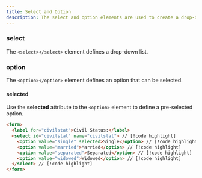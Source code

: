 ```yaml
---
title: Select and Option
description: The select and option elements are used to create a drop-down list.
---
```


### select

The `<select></select>` element defines a drop-down list.

### option

The `<option></option>` element defines an option that can be selected.

#### selected

Use the **selected** attribute to the `<option>` element to define a pre-selected option.

```html
<form>
  <label for="civilstat">Civil Status:</label>
  <select id="civilstat" name="civilstat"> // [!code highlight]
    <option value="single" selected>Single</option> // [!code highlight]
    <option value="married">Married</option> // [!code highlight]
    <option value="separated">Separated</option> // [!code highlight]
    <option value="widowed">Widowed</option> // [!code highlight]
  </select> // [!code highlight]
</form>
```
